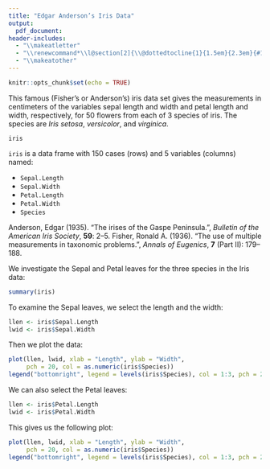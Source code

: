 ```yaml
---
title: "Edgar Anderson’s Iris Data"
output:
  pdf_document:
header-includes:
  - "\\makeatletter"
  - "\\renewcommand*\\l@section[2]{\\@dottedtocline{1}{1.5em}{2.3em}{#1}{#2}\\addvspace{0.7em}}"
  - "\\makeatother"
---
```


```r
knitr::opts_chunk$set(echo = TRUE)
```

\tableofcontents

\section{Description}
This famous (Fisher’s or Anderson’s) iris data set gives the measurements in centimeters of the variables
sepal length and width and petal length and width, respectively, for 50 flowers from each of 3 species of iris.
The species are _Iris setosa_, _versicolor_, and _virginica_.


\section{Usage}
`iris`

\section{Format}
`iris` is a data frame with 150 cases (rows) and 5 variables (columns) named:

- `Sepal.Length`
- `Sepal.Width`
- `Petal.Length`
- `Petal.Width`
- `Species`

\section{Source}
Anderson, Edgar (1935). "The irises of the Gaspe Peninsula.", _Bulletin of the American Iris Society_, __59__: 2–5.
Fisher, Ronald A. (1936). "The use of multiple measurements in taxonomic problems.", _Annals of Eugenics_, __7__ (Part II): 179–188.

\section{Examples}
We investigate the Sepal and Petal leaves for the three species in the Iris data:

```r
summary(iris)
```

To examine the Sepal leaves, we select the length and the width:

```r
llen <- iris$Sepal.Length
lwid <- iris$Sepal.Width
```

Then we plot the data:

```r
plot(llen, lwid, xlab = "Length", ylab = "Width",
     pch = 20, col = as.numeric(iris$Species))
legend("bottomright", legend = levels(iris$Species), col = 1:3, pch = 20)
```

We can also select the Petal leaves:

```r
llen <- iris$Petal.Length
lwid <- iris$Petal.Width
```

This gives us the following plot:

```r
plot(llen, lwid, xlab = "Length", ylab = "Width",
     pch = 20, col = as.numeric(iris$Species))
legend("bottomright", legend = levels(iris$Species), col = 1:3, pch = 20)
```